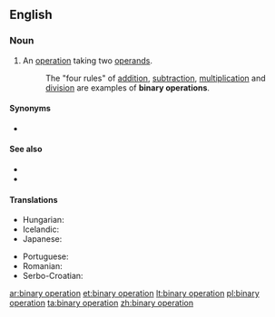 ==English==

===Noun===
{{en-noun|head=[[binary]] [[operation]]}}

# {{label|en|algebra}} An [[operation]] taking two [[operand]]s.
#: The "four rules" of [[addition]], [[subtraction]], [[multiplication]] and [[division]] are examples of '''binary operations'''.

====Synonyms====
* {{l|en|dyadic operation}}

====See also====
* {{l|en|unary operation}}
* {{l|en|binary operator}}

====Translations====
{{trans-top|two-operand operation}}
* Hungarian: {{t|hu|kétváltozós művelet}}
* Icelandic: {{t|is|tvístæð aðgerð|f}}
* Japanese: {{t|ja|二項演算|tr=にこうえんざん, nikō enzan}}
{{trans-mid}}
* Portuguese: {{t|pt|[[operação]] [[binária]]|f}}
* Romanian: {{t|ro|operație binară|f}}
* Serbo-Croatian: {{t|sh|binarna operacija|f}}
{{trans-bottom}}

[[ar:binary operation]]
[[et:binary operation]]
[[lt:binary operation]]
[[pl:binary operation]]
[[ta:binary operation]]
[[zh:binary operation]]